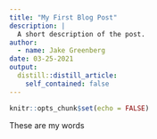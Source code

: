 ```yaml
---
title: "My First Blog Post"
description: |
  A short description of the post.
author:
  - name: Jake Greenberg
date: 03-25-2021
output:
  distill::distill_article:
    self_contained: false
---
```



```r
knitr::opts_chunk$set(echo = FALSE)
```

These are my words


